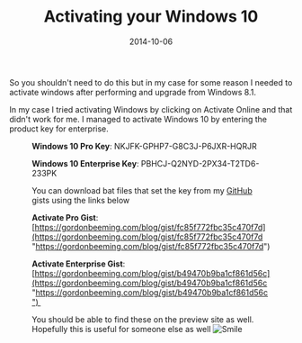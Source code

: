 ﻿---
title: 'Activating your Windows 10'
date: 2014-10-06
tags: ['Just longer than a tweet', 'Windows 10']
draft: false
summary: 'So you shouldn''t need to do this but in my case for some reason I needed to activate windows after performing and upgrade from Windows 8.1.'
---


So you shouldn't need to do this but in my case for some reason I needed to activate windows after performing and upgrade from Windows 8.1. 
 
In my case I tried activating Windows by clicking on Activate Online and that didn't work for me. I managed to activate Windows 10 by entering the product key for enterprise.
 
<Figure key="/images/b2392928c5c9413e84e3826907923b4f.png" src="/images/b2392928c5c9413e84e3826907923b4f.png" alt="image" width="0" height="0" caption="FILL THIS IN" />
 
**Windows 10 Pro Key**: NKJFK-GPHP7-G8C3J-P6JXR-HQRJR 
 
**Windows 10 Enterprise Key**: PBHCJ-Q2NYD-2PX34-T2TD6-233PK 
 
You can download bat files that set the key from my [GitHub](http://github.com) gists using the links below
 
**Activate Pro Gist**: [https://gordonbeeming.com/blog/gist/fc85f772fbc35c470f7d](https://gordonbeeming.com/blog/gist/fc85f772fbc35c470f7d "https://gordonbeeming.com/blog/gist/fc85f772fbc35c470f7d")
 
**Activate Enterprise Gist**:  [https://gordonbeeming.com/blog/gist/b49470b9ba1cf861d56c](https://gordonbeeming.com/blog/gist/b49470b9ba1cf861d56c "https://gordonbeeming.com/blog/gist/b49470b9ba1cf861d56c") 
 
You should be able to find these on the preview site as well. Hopefully this is useful for someone else as well ![Smile](https://gordonbeeming.com/images/emoticons/smile.svg)

